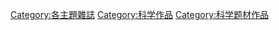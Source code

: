 

{{DEFAULTSORT:Science and technology magazines}}
[[Category:各主題雜誌|Category:各主題雜誌]]
[[Category:科学作品|Category:科学作品]]
[[Category:科学题材作品|Category:科学题材作品]]